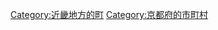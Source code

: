 {{Commonscat|Oyamazaki, Kyoto}}
{{Catmore}}

{{DEFAULTSORT:Oyamazaki}}
[[Category:近畿地方的町|Category:近畿地方的町]]
[[Category:京都府的市町村|Category:京都府的市町村]]